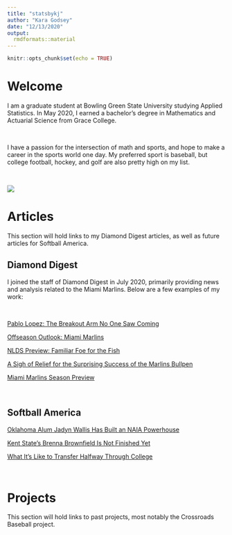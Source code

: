 ```yaml
---
title: "statsbykj"
author: "Kara Godsey"
date: "12/13/2020"
output: 
  rmdformats::material
---
```


```r
knitr::opts_chunk$set(echo = TRUE)
```

# Welcome

I am a graduate student at Bowling Green State University studying Applied Statistics. In May 2020, I earned a bachelor's degree in Mathematics and Actuarial Science from Grace College.

\

I have a passion for the intersection of math and sports, and hope to make a career in the sports world one day. My preferred sport is baseball, but college football, hockey, and golf are also pretty high on my list.

\

![](pic.JPG){width=50%,height=50%}

# Articles {.tabset .tabset-fade .tabset-pills}

This section will hold links to my Diamond Digest articles, as well as future articles for Softball America.

## Diamond Digest

I joined the staff of Diamond Digest in July 2020, primarily providing news and analysis related to the Miami Marlins. Below are a few examples of my work:  

\

[Pablo Lopez: The Breakout Arm No One Saw Coming](https://diamond-digest.com/2020/09/03/pablo-lopez-the-breakout-arm-no-one-saw-coming/)

[Offseason Outlook: Miami Marlins](https://diamond-digest.com/2020/11/17/offseason-outlook-miami-marlins/)

[NLDS Preview: Familiar Foe for the Fish](https://diamond-digest.com/2020/10/06/nlds-preview-familiar-foe-for-the-fish/)

[A Sigh of Relief for the Surprising Success of the Marlins Bullpen](https://diamond-digest.com/2021/05/26/a-sigh-of-relief-for-the-surprising-success-of-the-marlins-bullpen/)

[Miami Marlins Season Preview](https://diamond-digest.com/2021/03/21/miami-marlins-season-preview/)

\

## Softball America

[Oklahoma Alum Jadyn Wallis Has Built an NAIA Powerhouse](https://www.softballamerica.com/stories/oklahoma-alum-jadyn-wallis-has-built-an-naia-powerhouse/)

[Kent State's Brenna Brownfield Is Not Finished Yet](https://www.softballamerica.com/stories/kent-states-brenna-brownfield-is-not-finished-yet/)

[What It's Like to Transfer Halfway Through College](https://www.softballamerica.com/stories/what-its-like-to-transfer-halfway-through-college/)

\



# Projects

This section will hold links to past projects, most notably the Crossroads Baseball project.
